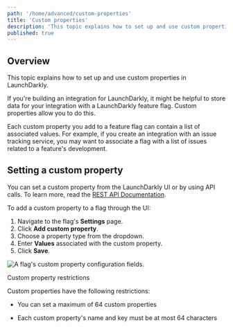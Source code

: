 ```yaml
---
path: '/home/advanced/custom-properties'
title: 'Custom properties'
description: 'This topic explains how to set up and use custom properties in LaunchDarkly. They let you store integration data in a feature flag. Each custom property you add to a feature flag can contain a list of associated values.'
published: true
---
```


## Overview

This topic explains how to set up and use custom properties in LaunchDarkly.

If you're building an integration for LaunchDarkly, it might be helpful to store data for your integration with a LaunchDarkly feature flag. Custom properties allow you to do this.

Each custom property you add to a feature flag can contain a list of associated values. For example, if you create an integration with an issue tracking service, you may want to associate a flag with a list of issues related to a feature's development.

## Setting a custom property

You can set a custom property from the LaunchDarkly UI or by using API calls. To learn more, read the [REST API Documentation](https://apidocs.launchdarkly.com/reference#feature-flags-overview).

To add a custom property to a flag through the UI:

1. Navigate to the flag's **Settings** page.
2. Click **Add custom property**.
3. Choose a property type from the dropdown.
4. Enter **Values** associated with the custom property.
5. Click **Save**.

![A flag's custom property configuration fields.](../../../images/flag-settings-custom-property.png) 


<Callout intent="alert">
<CalloutTitle>Custom property restrictions</CalloutTitle>
<CalloutDescription>

Custom properties have the following restrictions: 

* You can set a maximum of 64 custom properties

* Each custom property's name and key must be at most 64 characters

</CalloutDescription>
</Callout>
